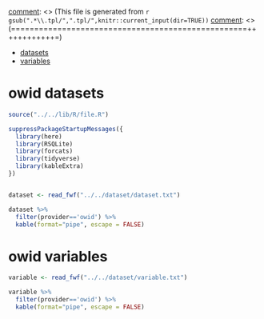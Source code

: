 [comment]: <> (===================================================++++++++++++=)
[comment]: <> (This file is generated from `r gsub(".*\\.tpl/",".tpl/",knitr::current_input(dir=TRUE))`
[comment]: <> (===================================================++++++++++++=)

 - [datasets](#owid-datasets)
 - [variables](#owid-variables)

# owid datasets

``` r

source("../../lib/R/file.R")

suppressPackageStartupMessages({
  library(here)
  library(RSQLite)
  library(forcats)
  library(tidyverse) 
  library(kableExtra)
})


dataset <- read_fwf("../../dataset/dataset.txt")

dataset %>%
  filter(provider=='owid') %>%
  kable(format="pipe", escape = FALSE)
```

# owid variables

``` r

variable <- read_fwf("../../dataset/variable.txt")

variable %>%
  filter(provider=='owid') %>%
  kable(format="pipe", escape = FALSE)
```
